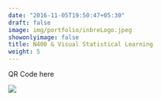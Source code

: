 ```yaml
---
date: "2016-11-05T19:50:47+05:30"
draft: false
image: img/portfolio/inbreLogo.jpeg
showonlyimage: false
title: N400 & Visual Statistical Learning
weight: 5
---
```


QR Code here

![](img/portfolio/insHmCr.gif)
